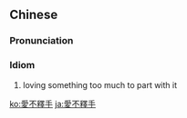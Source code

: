 {{also|爱不释手}}
==Chinese==
{{zh-forms|s=爱不释手}}

===Pronunciation===
{{zh-pron
|m=ài不shìshǒu
|c=oi3 bat1 sik1 sau2
|mn=ài-put-sek-chhiú
|cat=id
}}

===Idiom===
{{zh-idiom}}

# loving something too much to part with it

[[ko:愛不釋手]]
[[ja:愛不釋手]]